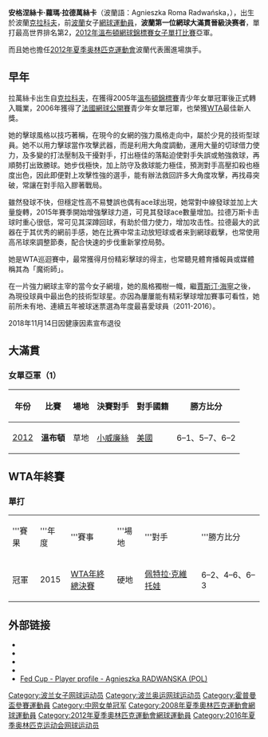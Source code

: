 {{Link style|time=2015-12-11T10:12:25+00:00}}
{{noteTA
|G1=Tennis
}}
{{Infobox 网球
|name= Agnieszka Radwańska<br>阿格涅什卡·拉德萬斯卡
|image= [[File:Agnieszka_Radwanska,_2017_(cropped).jpg|200px]]
|nickname= Aga、大拉德、A·拉
|country= {{POL}}
|residence= {{POL}}[[克拉科夫|克拉科夫]]
|datebirth= {{Birth date and age|df=yes|1989|3|6}}
|placebirth= {{POL}}[[克拉科夫|克拉科夫]]
|height= {{height|m=1.73}}
|weight= {{convert|56|kg|lb|abbr=on}}
|turnedpro= 2005年4月23日 
|plays= 右手持拍<br>（雙手反拍）
|職業獎金= $27,683,807[[美金|美金]]
| singlesrecord  = {{tennis record|won=594|lost=269}}
|單打冠軍頭銜= WTA：20<br>[[:en:International_Tennis_Federation|ITF]]：17
|highestsinglesranking= 2（2012年7月9日）
|現單打排名= 退役（2018年11月14日）
|AustralianOpenresult= 四強（[[2014年澳洲網球公開賽女子單打比賽|2014]]、[[2016年澳洲網球公開賽女子單打比賽|2016]]）
|FrenchOpenresult= 八強（[[2013年法國網球公開賽女子單打比賽|2013]]）
|Wimbledonresult= '''亞軍'''（[[2012年溫布頓網球錦標賽女子單打比賽|2012]]）
|USOpenresult= 第四輪<br>（[[2007年美國網球公開賽女子單打比賽|2007]]、 [[2008年美國網球公開賽女子單打比賽|2008]]、[[2012年美國網球公開賽女子單打比賽|2012]]、[[2013年美國網球公開賽女子單打比賽|2013]]、[[2016年美國網球公開賽女子單打比賽|2016]]）
|Othertournaments              = yes
|WTAChampionshipsresult        = '''冠軍'''（2015）
|Olympics Result = –
|doublestitles= WTA：19 <br>[[:en:International_Tennis_Federation|ITF]]：7
|highestdoublesranking= 1（2011年10月10日）
|現雙打排名= --
|雙打職業戰績= {{tennis record|won=613|lost=57}}
|grandslamsdoublesresults= yes
|AustralianOpenDoublesresult  = 四強（2010）
|FrenchOpenDoublesresult      = '''冠軍''' （2009、2010）
|WimbledonDoublesresult       = '''冠軍''' （2007、2011、2012）
|USOpenDoublesresult          = 四強 （2011）
| Team                        = yes
| FedCupresult                = Record 62–11
| HopmanCupresult             = '''冠軍'''  (2015)
|updated = 2018年11月14日
}}

'''安格涅絲卡·蘿瑪·拉德萬絲卡'''（波蘭語：Agnieszka Roma Radwańska，{{bd|1989年|3月6日|catIdx=R}}），出生於波蘭[[克拉科夫|克拉科夫]]，前[[波蘭|波蘭]]女子[[網球|網球]][[運動員|運動員]]，'''波蘭第一位網球大滿貫晉級決赛者'''，單打最高世界排名第2，[[2012年溫布頓網球錦標賽女子單打比賽|2012年溫布頓網球錦標賽女子單打比賽]]亞軍。

而且她也擔任[[2012年夏季奥林匹克運動會|2012年夏季奥林匹克運動會]]波蘭代表團進場旗手。

== 早年 ==
拉萬絲卡出生自[[克拉科夫|克拉科夫]]，在獲得2005年[[溫布頓錦標賽|溫布頓錦標賽]]青少年女單冠軍後正式轉入職業，2006年獲得了[[法國網球公開賽|法國網球公開賽]]青少年女單冠軍，也榮獲[[WTA|WTA]]最佳新人獎。

她的擊球風格以技巧著稱，在現今的女網的強力風格走向中，屬於少見的技術型球員。她不以用力擊球當作攻擊武器，而是利用大角度調動，運用大量的切球借力使力，及多變的打法壓制及干擾對手，打出極佳的落點迫使對手失誤或勉強救球，再順勢打出致勝球。她步伐極快，加上防守及救球能力極佳，預測對手高壓扣殺也極度出色，因此即便對上攻擊性強的選手，能有辦法救回許多大角度攻擊，再找尋突破，常讓在對手陷入膠著戰局。

雖然發球不快，但穩定性高不易雙誤也偶有ace球出現，她常對中線發球並加上大量旋轉，2015年賽季開始增強擊球力道，可見其發球ace數量增加。拉德万斯卡击球时重心很低，常可见其深蹲回球，有助於借力使力，增加攻击性。拉德最大的武器在于其优秀的網前手感，她在比赛中常主动放短球或者来到網球截擊，也常使用高吊球來調整節奏，配合快速的步伐重新掌控局勢。

她是WTA巡迴賽中，最常獲得月份精彩擊球的得主，也常聽見體育播報員或媒體稱其為「魔術師」。

在一片強力網球主宰的當今女子網壇，她的風格獨樹一幟，繼[[賈斯汀·海寧|賈斯汀·海寧]]之後，為現役球員中最出色的技術型球星。亦因為屢屢能有精彩擊球增加賽事可看性，她前所未有地、連續五年被球迷票選為年度最喜愛球員（2011-2016）。

2018年11月14日因健康因素宣布退役

== 大滿貫 ==
=== 女單亞軍（1）===
{| class="wikitable"
!年份
!比賽
!場地
!決賽對手
!對手國籍
!勝方比分
|-bgcolor="#CCFFCC"
| [[2012年溫布頓網球錦標賽女子單打比賽|2012]]
| '''溫布頓'''
| 草地
| [[小威廉絲|小威廉絲]]
| {{flagicon|USA}} [[美國|美國]]
| 6–1、5–7、6–2
|}

==WTA年終賽==
===單打===
{| class="sortable wikitable"
|-
| style="width:50px;"|'''賽果
| style="width:50px;"|'''年度
| style="width:125px;"|'''賽事
| style="width:50px;"|'''場地
| style="width:175px;"|'''對手
| style="width:200px;"|'''勝方比分
|- style="background:#ffc;"
| bgcolor=98FB98 |冠軍|| 2015 || [[WTA巡迴賽錦標賽|WTA年終總決賽]] || 硬地 || {{flagicon|CZE}} [[佩特拉·克維托娃|佩特拉·克維托娃]] || 6–2、4–6、6–3
|}

== 外部链接 ==
* {{commonscat-inline|Agnieszka Radwańska}}
* {{Official|http://www.agaradwanska.com/}}
* {{WTA|11530}}
* {{ITF Profile|id=100044358}}
* [http://www.fedcup.com/en/players/player/profile.aspx?playerid=100044358 Fed Cup - Player profile - Agnieszka RADWANSKA (POL)] {{Wayback|url=http://www.fedcup.com/en/players/player/profile.aspx?playerid=100044358 |date=20160803104324 }}

{{網球選手前十名}}
{{WTA年終賽單打冠军}}

{{S-start}}
{{s-ach|aw}}
{{succession box|
|before= {{flagicon|IND}} [[萨尼娅·米尔扎|米尔扎]]
|after={{flagicon|HUN}} [[扎維·阿格妮斯|阿格妮斯]]
|title=<!-- 注释出：[[File:WTA_Tour.png|15px]] --> WTA最佳新秀
|years= {{flagicon|POL}} 2006年
|}}
{{s-sports|oly}}
{{succession box
| before = [[:en:Marek_Twardowski|Marek Twardowski]]
| title = {{POL}}代表团旗手
| years = [[2012年夏季奥林匹克运动会|2012年伦敦奥运会开幕式]]
| after = [[Karol_Bielecki|Karol Bielecki]]
}}
{{S-end}}

{{DEFAULTSORT:Radwanska, Agnieszka}}
[[Category:波兰女子网球运动员|Category:波兰女子网球运动员]]
[[Category:波兰奥运网球运动员|Category:波兰奥运网球运动员]]
[[Category:霍普曼盃參賽運動員|Category:霍普曼盃參賽運動員]]
[[Category:中网女单冠军|Category:中网女单冠军]]
[[Category:2008年夏季奧林匹克運動會網球運動員|Category:2008年夏季奧林匹克運動會網球運動員]]
[[Category:2012年夏季奧林匹克運動會網球運動員|Category:2012年夏季奧林匹克運動會網球運動員]]
[[Category:2016年夏季奥林匹克运动会网球运动员|Category:2016年夏季奥林匹克运动会网球运动员]]